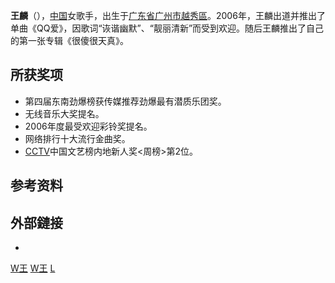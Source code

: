 {{藝人
| 姓名 = 王麟
| 類型 = 女歌手
| 圖片 = 
| 圖片簡介 = 
| 圖片尺寸 = 
| 本名 = 
| 英文名 =
| 暱稱 = 
| 出生日期 = {{birth_date_and_age|1983|9|26}}
| 出生地點 = {{CHN}}[[广东省|广东省]][[广州市|广州市]][[越秀區|越秀區]]
| 國籍 = {{PRC}}
| 音樂類型 = [[華語流行音樂|華語流行音樂]]
| 職業 = 歌手
| 語言 = [[普通话|普通话]]
| 教育程度 = 中学
| 出道作 = 《QQ爱》
| 出道日期 = 2006年
| 活躍年代 = 2006年至今
| 代表作 = 《QQ爱》、《伤不起》
| 唱片公司 = 
| 經紀公司 =
}}
'''王麟'''（{{bd|1983年|9月26日}}），[[中国|中国]]女歌手，出生于[[广东省|广东省]][[广州市|广州市]][[越秀區|越秀區]]。2006年，王麟出道并推出了单曲《QQ爱》，因歌词“诙谐幽默”、“靓丽清新”而受到欢迎。随后王麟推出了自己的第一张专辑《很傻很天真》。

==所获奖项==
*第四届东南劲爆榜获传媒推荐劲爆最有潜质乐团奖。
*无线音乐大奖提名。
*2006年度最受欢迎彩铃奖提名。
*网络排行十大流行金曲奖。
*[[中国中央电视台|CCTV]]中国文艺榜内地新人奖<周榜>第2位。

==参考资料==
{{reflist}}

==外部鏈接==
* {{新浪微博|qqaiwanglin}}
[[Category:广州人|W王]]
[[Category:中国女歌手|W王]]
[[Category:王姓|L]]
